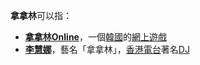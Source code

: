'''拿拿林'''可以指：
* '''[[拿拿林Online|拿拿林Online]]'''，一個[[韓國|韓國]]的[[網上遊戲|網上遊戲]]
* '''[[李慧娜|李慧娜]]'''，藝名「拿拿林」，[[香港電台|香港電台]]著名[[DJ|DJ]]
{{disambig|Cat=三字消歧义}}